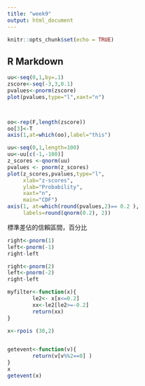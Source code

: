 ```yaml
---
title: "week9"
output: html_document
---
```


```r
knitr::opts_chunk$set(echo = TRUE)
```

## R Markdown

```r
uu<-seq(0,1,by=.1)
zscore<-seq(-3,3,0.1)
pvalues<-pnorm(zscore)
plot(pvalues,type="l",xaxt="n")



oo<-rep(F,length(zscore))
oo[3]<-T
axis(1,at=which(oo),label="this")
```
```r
uu<-seq(0,1,length=100)
uu<-uu[c(-1,-100)]
z_scores <-qnorm(uu)
pvalues <- pnorm(z_scores)
plot(z_scores,pvalues,type="l",
     xlab="z-scores",
     ylab="Probability",
     xaxt="n",
     main="CDF")
axis(1, at=which(round(pvalues,2)== 0.2 ),
     labels=round(qnorm(0.2), 2))
```
標準差佔的信賴區間，百分比
```r
right<-pnorm(1)
left<-pnorm(-1)
right-left
```

```r
right<-pnorm(2)
left<-pnorm(-2)
right-left
```
```r
myfilter<-function(x){
        le2<- x[x<=0.2]
        xx<-le2[le2>=-0.2]
        return(xx)
}
```


```r
x<-rpois (30,2)


getevent<-function(v){
        return(v[v%%2==0] )
}
x
getevent(x)
```



